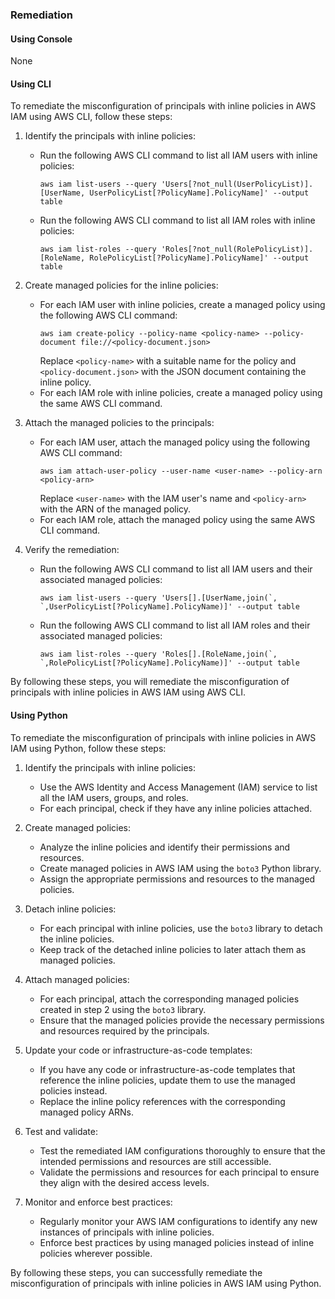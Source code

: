 ### Remediation

#### Using Console

None

#### Using CLI

To remediate the misconfiguration of principals with inline policies in AWS IAM using AWS CLI, follow these steps:

1. Identify the principals with inline policies:
   - Run the following AWS CLI command to list all IAM users with inline policies:
     ```
     aws iam list-users --query 'Users[?not_null(UserPolicyList)].[UserName, UserPolicyList[?PolicyName].PolicyName]' --output table
     ```
   - Run the following AWS CLI command to list all IAM roles with inline policies:
     ```
     aws iam list-roles --query 'Roles[?not_null(RolePolicyList)].[RoleName, RolePolicyList[?PolicyName].PolicyName]' --output table
     ```

2. Create managed policies for the inline policies:
   - For each IAM user with inline policies, create a managed policy using the following AWS CLI command:
     ```
     aws iam create-policy --policy-name <policy-name> --policy-document file://<policy-document.json>
     ```
     Replace `<policy-name>` with a suitable name for the policy and `<policy-document.json>` with the JSON document containing the inline policy.
   - For each IAM role with inline policies, create a managed policy using the same AWS CLI command.

3. Attach the managed policies to the principals:
   - For each IAM user, attach the managed policy using the following AWS CLI command:
     ```
     aws iam attach-user-policy --user-name <user-name> --policy-arn <policy-arn>
     ```
     Replace `<user-name>` with the IAM user's name and `<policy-arn>` with the ARN of the managed policy.
   - For each IAM role, attach the managed policy using the same AWS CLI command.

4. Verify the remediation:
   - Run the following AWS CLI command to list all IAM users and their associated managed policies:
     ```
     aws iam list-users --query 'Users[].[UserName,join(`, `,UserPolicyList[?PolicyName].PolicyName)]' --output table
     ```
   - Run the following AWS CLI command to list all IAM roles and their associated managed policies:
     ```
     aws iam list-roles --query 'Roles[].[RoleName,join(`, `,RolePolicyList[?PolicyName].PolicyName)]' --output table
     ```

By following these steps, you will remediate the misconfiguration of principals with inline policies in AWS IAM using AWS CLI.

#### Using Python

To remediate the misconfiguration of principals with inline policies in AWS IAM using Python, follow these steps:

1. Identify the principals with inline policies:
   - Use the AWS Identity and Access Management (IAM) service to list all the IAM users, groups, and roles.
   - For each principal, check if they have any inline policies attached.

2. Create managed policies:
   - Analyze the inline policies and identify their permissions and resources.
   - Create managed policies in AWS IAM using the `boto3` Python library.
   - Assign the appropriate permissions and resources to the managed policies.

3. Detach inline policies:
   - For each principal with inline policies, use the `boto3` library to detach the inline policies.
   - Keep track of the detached inline policies to later attach them as managed policies.

4. Attach managed policies:
   - For each principal, attach the corresponding managed policies created in step 2 using the `boto3` library.
   - Ensure that the managed policies provide the necessary permissions and resources required by the principals.

5. Update your code or infrastructure-as-code templates:
   - If you have any code or infrastructure-as-code templates that reference the inline policies, update them to use the managed policies instead.
   - Replace the inline policy references with the corresponding managed policy ARNs.

6. Test and validate:
   - Test the remediated IAM configurations thoroughly to ensure that the intended permissions and resources are still accessible.
   - Validate the permissions and resources for each principal to ensure they align with the desired access levels.

7. Monitor and enforce best practices:
   - Regularly monitor your AWS IAM configurations to identify any new instances of principals with inline policies.
   - Enforce best practices by using managed policies instead of inline policies wherever possible.

By following these steps, you can successfully remediate the misconfiguration of principals with inline policies in AWS IAM using Python.

